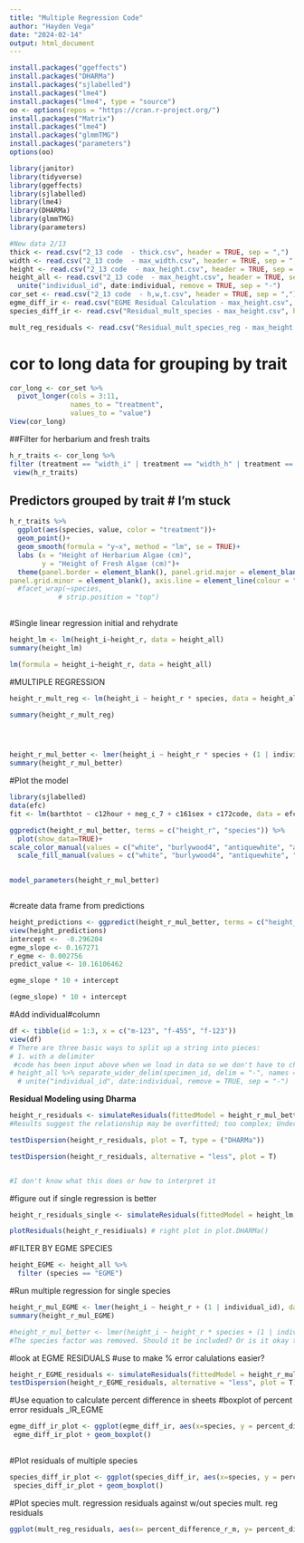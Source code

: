 ```yaml
---
title: "Multiple Regression Code"
author: "Hayden Vega"
date: "2024-02-14"
output: html_document
---
```

```r
install.packages("ggeffects")
install.packages("DHARMa")
install.packages("sjlabelled")
install.packages("lme4")
install.packages("lme4", type = "source")
oo <- options(repos = "https://cran.r-project.org/")
install.packages("Matrix")
install.packages("lme4")
install.packages("glmmTMG")
install.packages("parameters")
options(oo)
```

```r
library(janitor)
library(tidyverse)
library(ggeffects)
library(sjlabelled)
library(lme4)
library(DHARMa)
library(glmmTMG)
library(parameters)

#New data 2/13
thick <- read.csv("2_13 code  - thick.csv", header = TRUE, sep = ",")
width <- read.csv("2_13 code  - max_width.csv", header = TRUE, sep = ",")
height <- read.csv("2_13 code  - max_height.csv", header = TRUE, sep = ",")
height_all <- read.csv("2_13 code  - max_height.csv", header = TRUE, sep = ",") %>% separate_wider_delim(specimen_id, delim = "-", names = c("date", "site", "individual", "specimen"), cols_remove=FALSE) %>% 
  unite("individual_id", date:individual, remove = TRUE, sep = "-")
cor_set <- read.csv("2_13 code  - h,w,t.csv", header = TRUE, sep = ",")
egme_diff_ir <- read.csv("EGME Residual Calculation - max_height.csv", header = TRUE, sep = ",")
species_diff_ir <- read.csv("Residual_mult_species - max_height.csv", header = TRUE, sep = ",")

mult_reg_residuals <- read.csv("Residual_mult_species_reg - max_height.csv", header = TRUE, sep = ",")

```
# cor to long data for grouping by trait
```r
cor_long <- cor_set %>% 
  pivot_longer(cols = 3:11, 
               names_to = "treatment", 
               values_to = "value")
View(cor_long)

```
##Filter for herbarium and fresh traits
```r
h_r_traits <- cor_long %>% 
filter (treatment == "width_i" | treatment == "width_h" | treatment == "height_i" | treatment == "height_h" | treatment == "avg_i" | treatment == "avg_h")
 view(h_r_traits)
```

## Predictors grouped by trait # I'm stuck
```r
h_r_traits %>% 
  ggplot(aes(species, value, color = "treatment"))+
  geom_point()+
  geom_smooth(formula = "y~x", method = "lm", se = TRUE)+
  labs (x = "Height of Herbarium Algae (cm)", 
        y = "Height of Fresh Algae (cm)")+
  theme(panel.border = element_blank(), panel.grid.major = element_blank(),
panel.grid.minor = element_blank(), axis.line = element_line(colour = "black"), panel.background = element_blank())
  #facet_wrap(~species, 
            # strip.position = "top")
  

```
#Single linear regression initial and rehydrate
```r
height_lm <- lm(height_i~height_r, data = height_all)
summary(height_lm)

lm(formula = height_i~height_r, data = height_all)
```

#MULTIPLE REGRESSION
```r
height_r_mult_reg <- lm(height_i ~ height_r * species, data = height_all)

summary(height_r_mult_reg)




height_r_mul_better <- lmer(height_i ~ height_r * species + (1 | individual_id), data = height_all)
summary(height_r_mul_better)

```
#Plot the model
```r

library(sjlabelled)
data(efc)
fit <- lm(barthtot ~ c12hour + neg_c_7 + c161sex + c172code, data = efc)

ggpredict(height_r_mul_better, terms = c("height_r", "species")) %>% 
  plot(show_data=TRUE)+
scale_color_manual(values = c("white", "burlywood4", "antiquewhite", "azure3", "cornflowerblue", "cornsilk3", "blue4", "burlywood3", "darkgoldenrod3", "brown3"))+
  scale_fill_manual(values = c("white", "burlywood4", "antiquewhite", "azure3", "cornflowerblue", "cornsilk3", "blue4", "burlywood3", "darkgoldenrod3", "brown3"))
  

model_parameters(height_r_mul_better)



```
#create data frame from predictions
```r
height_predictions <- ggpredict(height_r_mul_better, terms = c("height_r", "species"))
view(height_predictions)
intercept <-  -0.296204
egme_slope <- 0.167271
r_egme <- 0.002756
predict_value <- 10.16106462

egme_slope * 10 + intercept

(egme_slope) * 10 + intercept

```

#Add individual#column
```r
df <- tibble(id = 1:3, x = c("m-123", "f-455", "f-123"))
view(df)
# There are three basic ways to split up a string into pieces:
# 1. with a delimiter
 #code has been input above when we load in data so we don't have to change it everytime. 
# height_all %>% separate_wider_delim(specimen_id, delim = "-", names = c("date", "site", "individual", "specimen"), cols_remove=FALSE) %>% 
  # unite("individual_id", date:individual, remove = TRUE, sep = "-")


```

**Residual Modeling using Dharma**
```r
height_r_residuals <- simulateResiduals(fittedModel = height_r_mul_better, plot = T)
#Results suggest the relationship may be overfitted; too complex; Underdispersed

testDispersion(height_r_residuals, plot = T, type = ("DHARMa"))

testDispersion(height_r_residuals, alternative = "less", plot = T)


#I don't know what this does or how to interpret it

```

#figure out if single regression is better

```r
height_r_residuals_single <- simulateResiduals(fittedModel = height_lm, plot = T)

```

```r
plotResiduals(height_r_residiuals) # right plot in plot.DHARMa()

```
#FILTER BY EGME SPECIES
```r
height_EGME <- height_all %>% 
  filter (species == "EGME")

```
#Run multiple regression for single species
```r
height_r_mul_EGME <- lmer(height_i ~ height_r + (1 | individual_id), data = height_EGME)
summary(height_r_mul_EGME)

#height_r_mul_better <- lmer(height_i ~ height_r * species + (1 | individual_id), data = height_all)
#The species factor was removed. Should it be included? Or is it okay to have it removed because we are looking at each species separately?

```
#look at EGME RESIDUALS #use to make % error calulations easier?
```r
height_r_EGME_residuals <- simulateResiduals(fittedModel = height_r_mul_EGME, plot = T)
testDispersion(height_r_EGME_residuals, alternative = "less", plot = T)

```
#Use equation to calculate percent difference in sheets
#boxplot of percent error residuals _IR_EGME
```r

egme_diff_ir_plot <- ggplot(egme_diff_ir, aes(x=species, y = percent_difference_r))
 egme_diff_ir_plot + geom_boxplot()
  


```
#Plot residuals of multiple species
```r
species_diff_ir_plot <- ggplot(species_diff_ir, aes(x=species, y = percent_difference_r))
 species_diff_ir_plot + geom_boxplot()

```
#Plot species mult. regression residuals against w/out species mult. reg residuals
```r
ggplot(mult_reg_residuals, aes(x= percent_difference_r_m, y= percent_difference_r_mm))+ geom_point() 

```




